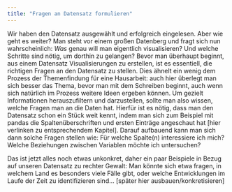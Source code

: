 ```yaml
--- 
title: "Fragen an Datensatz formulieren"
--- 
```


Wir haben den Datensatz ausgewählt und erfolgreich eingelesen. Aber wie geht es weiter? Man steht vor einem großen Datenberg und fragt sich nun wahrscheinlich: *Was* genau will man eigentlich visualisieren? Und welche Schritte sind nötig, um dorthin zu gelangen? Bevor man überhaupt beginnt, aus einem Datensatz Visualisierungen zu erstellen, ist es essentiell, die richtigen Fragen an den Datensatz zu stellen. Dies ähnelt ein wenig dem Prozess der Themenfindung für eine Hausarbeit: auch hier überlegt man sich besser das Thema, bevor man mit dem Schreiben beginnt, auch wenn sich natürlich im Prozess weitere Ideen ergeben können. 
Um gezielt Informationen herauszufiltern und darzustellen, sollte man also wissen, welche Fragen man an die Daten hat. 
Hierfür ist es nötig, dass man den Datensatz schon ein Stück weit kennt, indem man sich zum Beispiel mit pandas die Spaltenüberschriften und ersten Einträge angeschaut hat [hier verlinken zu entsprechendem Kapitel]. Darauf aufbauend kann man sich dann solche Fragen stellen wie: Für welche Spalte(n) interessiere ich mich? Welche Beziehungen zwischen Variablen möchte ich untersuchen? 

Das ist jetzt alles noch etwas unkonkret, daher ein paar Beispiele in Bezug auf unseren Datensatz zu rechter Gewalt: Man könnte sich etwa fragen, in welchem Land es besonders viele Fälle gibt, oder welche Entwicklungen im Laufe der Zeit zu identifizieren sind… [später hier ausbauen/konkretisieren] 


